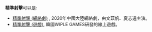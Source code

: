 '''精準射擊'''可以是:
*[[精準射擊_(網絡劇)|精準射擊 (網絡劇)]] , 2020年中國大陸網絡劇，由文苡帆、夏志遠主演。
*[[精準射擊_(遊戲)|精準射擊 (遊戲)]], 韓國WIPLE GAMES研發的線上遊戲。

{{disambig|Cat=四字消歧义}}